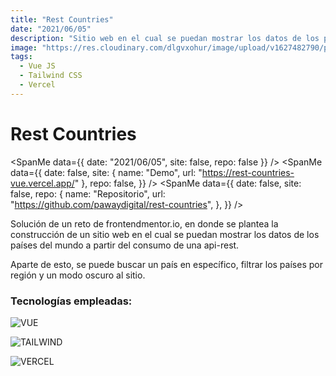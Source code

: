 ```yaml
---
title: "Rest Countries"
date: "2021/06/05"
description: "Sitio web en el cual se puedan mostrar los datos de los países del mundo a partir del consumo de una api-rest"
image: "https://res.cloudinary.com/dlgvxohur/image/upload/v1627482790/proyectos/rest-countries/g1alexander-foto-1.webp"
tags:
  - Vue JS
  - Tailwind CSS
  - Vercel
---
```


# Rest Countries

<section className="flex items-center">

<SpanMe data={{ date: "2021/06/05", site: false, repo: false }} />
<SpanMe
  data={{
    date: false,
    site: { name: "Demo", url: "https://rest-countries-vue.vercel.app/" },
    repo: false,
  }}
/>
<SpanMe
  data={{
    date: false,
    site: false,
    repo: {
      name: "Repositorio",
      url: "https://github.com/pawaydigital/rest-countries",
    },
  }}
/>

</section>

Solución de un reto de frontendmentor.io, en donde se plantea la construcción de un sitio web en el cual se puedan mostrar los datos de los países del mundo a partir del consumo de una api-rest.

Aparte de esto, se puede buscar un país en específico, filtrar los países por región y un modo oscuro al sitio.

### Tecnologías empleadas:

<section>

![VUE](https://img.shields.io/badge/-VUE-4FC08D?&logo=vuedotjs&logoColor=ffffff)

![TAILWIND](https://img.shields.io/badge/-TAILWIND-38B2AC?&logo=Tailwind-css&logoColor=ffffff)

![VERCEL](https://img.shields.io/badge/-VERCEL-000000?&logo=Vercel&logoColor=ffffff)

</section>

<br />

<ImageMe
  src="https://res.cloudinary.com/dlgvxohur/image/upload/v1627482790/proyectos/rest-countries/g1alexander-foto-1.webp"
  alt="portada-cat-wiki"
/>
